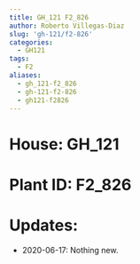 ```yaml
---
title: GH_121 F2_826
author: Roberto Villegas-Diaz
slug: 'gh-121/f2-826'
categories:
  - GH121
tags:
  - F2
aliases:
  - gh_121-f2_826
  - gh-121-f2-826
  - gh121-f2826
---
```


# **House**: GH_121
# **Plant ID**: F2_826
# **Updates**: 
 - 2020-06-17: Nothing new.
